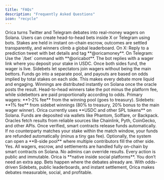 ```yaml
---
title: "FAQs"
description: "Frequently Asked Questions"
icon: "recycle"
---
```


<AccordionGroup>

  <Accordion title="What is Orica?" icon="info">
    Orica turns Twitter and Telegram debates into real-money wagers on Solana. 
    Users can create head-to-head bets inside X or Telegram using bots. Stakes 
    are held in instant on-chain escrow, outcomes are settled transparently, and 
    winners climb a global leaderboard.
  </Accordion>

  <Accordion title="How do I start a wager?" icon="play">
    On X: Reply to a prediction tweet with bet details and tag **@oricamoney**.  
    On Telegram: Use the `/bet` command with **@oricabot**.  
    The bot replies with a wager link where you deposit your stake in USDC. Once 
    both sides fund, the wager is live.
  </Accordion>

  <Accordion title="What are Sidebets?" icon="users">
    Sidebets let spectators join wagers without being the main bettors. Funds 
    go into a separate pool, and payouts are based on odds implied by total 
    stakes on each side. This makes every debate more liquid and engaging.
  </Accordion>

  <Accordion title="How are winnings paid out?" icon="coins">
    Winnings are distributed instantly on Solana once the oracle posts the 
    result. Head-to-head winners take the pot minus the platform fee, while 
    sidebettors are paid proportionally according to odds.
  </Accordion>

  <Accordion title="What fees does Orica charge?" icon="percent">
    Primary wagers: **1–2% fee** from the winning pool (goes to treasury).  
    Sidebets: **1% fee** from sidebet winnings (80% to treasury, 20% bonus to the 
    main wager winner).
  </Accordion>

  <Accordion title="What tokens can I use?" icon="wallet">
    Orica currently uses **USDC and other SPL tokens** on Solana. Funds are 
    deposited via wallets like Phantom, Solflare, or Backpack.
  </Accordion>

  <Accordion title="How are outcomes decided?" icon="award">
    Oracles fetch results from reliable sources like Chainlink, Pyth, CoinGecko, 
    and other APIs. Once verified, smart contracts release funds automatically.
  </Accordion>

  <Accordion title="What happens if no one matches my bet?" icon="clock">
    If no counterparty matches your stake within the match window, your funds 
    are refunded automatically (minus a tiny gas fee). Optionally, the system 
    can open a **B-side pool** where multiple contributors fill the other side.
  </Accordion>

  <Accordion title="Is Orica trustless?" icon="shield-check">
    Yes. All wagers, escrow, and settlements are handled fully on-chain by smart 
    contracts on Solana. No admins can override results. Every action is public 
    and immutable.
  </Accordion>

  <Accordion title="Why would I use Orica instead of a prediction market?" icon="trophy">
    Orica is **native inside social platforms**. You don’t need an extra app. Bets 
    happen where the debates already are. With odds-driven Sidebets, public 
    leaderboards, and instant settlement, Orica makes debates measurable, social, 
    and profitable.
  </Accordion>

</AccordionGroup>
